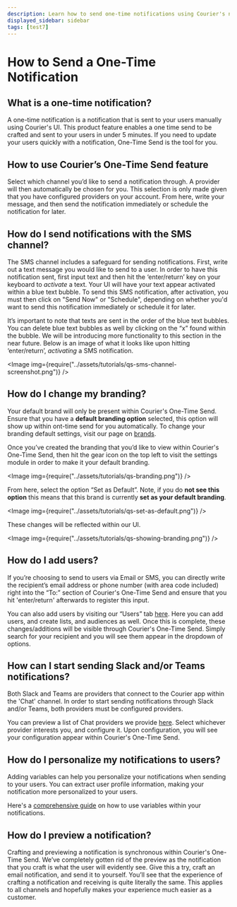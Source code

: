 ```yaml
---
description: Learn how to send one-time notifications using Courier's new UI.
displayed_sidebar: sidebar
tags: [test7]
---
```



# How to Send a One-Time Notification

## What is a one-time notification?

A one-time notification is a notification that is sent to your users manually using Courier's UI. This product feature enables a one time send to be crafted and sent to your users in under 5 minutes.
If you need to update your users quickly with a notification, One-Time Send is the tool for you.

## How to use Courier’s One-Time Send feature

Select which channel you’d like to send a notification through. A provider will then automatically be chosen for you. This
selection is only made given that you have configured providers on your account. From here, write your message, and then send the notification immediately or schedule the notification for later.

## How do I send notifications with the SMS channel?

The SMS channel includes a safeguard for sending notifications. First, write out a text message you would like to send to a user. In order to have this notification sent, first input text and then hit the
‘enter/return’ key on your keyboard to _activate_ a text. Your UI will have your text appear activated within a blue text bubble. To send this SMS notification, after activation, you must then click on
"Send Now" or "Schedule", depending on whether you'd want to send this notification immediately or schedule it for later.

It’s important to note that texts are sent in the order of the blue text bubbles. You can delete blue text bubbles as well by clicking on the “x” found within the bubble. We will be
introducing more functionality to this section in the near future. Below is an image of what it looks like upon hitting ‘enter/return’, _activating_ a SMS notification.

<Image img={require("../assets/tutorials/qs-sms-channel-screenshot.png")} />

## How do I change my branding?

Your default brand will only be present within Courier's One-Time Send. Ensure that you have a **default branding option** selected, this option will show up within ont-time send for you automatically.
To change your branding default settings, visit our page on [brands](https://app.courier.com/designer/brands).

Once you’ve created the branding that you’d like to view within Courier's One-Time Send, then hit the gear icon on the top left to visit the settings module in order to make it your default branding.

<Image img={require("../assets/tutorials/qs-branding.png")} />

From here, select the option “Set as Default”. Note, if you do **not see this option** this means that this brand is currently **set as your default branding**.

<Image img={require("../assets/tutorials/qs-set-as-default.png")} />

These changes will be reflected within our UI.

<Image img={require("../assets/tutorials/qs-showing-branding.png")} />

## How do I add users?

If you’re choosing to send to users via Email or SMS, you can directly write the recipient’s email address or phone number (with area code included) right into the “To:” section of Courier's One-Time Send and
ensure that you hit 'enter/return' afterwards to register this input.

You can also add users by visiting our “Users” tab [here](https://app.courier.com/users). Here you can add users, and create lists, and audiences as well. Once this is complete, these changes/additions
will be visible through Courier's One-Time Send. Simply search for your recipient and you will see them appear in the dropdown of options.

## How can I start sending Slack and/or Teams notifications?

Both Slack and Teams are providers that connect to the Courier app within the 'Chat' channel. In order to start sending notifications through Slack and/or Teams, both providers must
be configured providers.

You can preview a list of Chat providers we provide [here](https://www.courier.com/docs/platform/channels/direct-message/). Select whichever provider interests you, and configure it.
Upon configuration, you will see your configuration appear within Courier's One-Time Send.

## How do I personalize my notifications to users?

Adding variables can help you personalize your notifications when sending to your users. You can extract user profile information, making
your notification more personalized to your users.

Here's a [comprehensive guide](https://www.courier.com/docs/platform/content/using-variables/inserting-variables/.) on how to use variables within your notifications.

## How do I preview a notification?

Crafting and previewing a notification is synchronous within Courier's One-Time Send. We’ve completely gotten rid of the preview as the notification that you craft is what the user will evidently see. Give this a try,
craft an email notification, and send it to yourself. You’ll see that the experience of crafting a notification and receiving is quite literally the same. This applies to all channels and hopefully makes your experience much easier as a customer.
